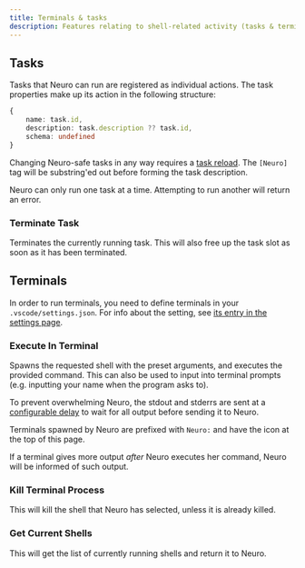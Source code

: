 ```yaml
---
title: Terminals & tasks
description: Features relating to shell-related activity (tasks & terminals)
---
```



<CenterIcon Icon={Console} credits="Terminal icon by Pasu4" class="neuropilot-icon" />

## Tasks

Tasks that Neuro can run are registered as individual actions.
The task properties make up its action in the following structure:

```ts
{
    name: task.id,
    description: task.description ?? task.id,
    schema: undefined
}
```

Changing Neuro-safe tasks in any way requires a [task reload](/neuropilot/reference/commands#reload-tasks).
The `[Neuro]` tag will be substring'ed out before forming the task description.

Neuro can only run one task at a time. Attempting to run another will return an error.

### Terminate Task

Terminates the currently running task.
This will also free up the task slot as soon as it has been terminated.

## Terminals

In order to run terminals, you need to define terminals in your `.vscode/settings.json`.
For info about the setting, see [its entry in the settings page](/neuropilot/reference/settings#terminals).

### Execute In Terminal

Spawns the requested shell with the preset arguments, and executes the provided command.
This can also be used to input into terminal prompts (e.g. inputting your name when the program asks to).

To prevent overwhelming Neuro, the stdout and stderrs are sent at a [configurable delay](/neuropilot/references/settings#terminal-context-delay) to wait for all output before sending it to Neuro.

Terminals spawned by Neuro are prefixed with `Neuro:` and have the icon at the top of this page.

<Aside type="tip">

If a terminal gives more output *after* Neuro executes her command, Neuro will be informed of such output.

</Aside>

### Kill Terminal Process

This will kill the shell that Neuro has selected, unless it is already killed.

### Get Current Shells

This will get the list of currently running shells and return it to Neuro.
